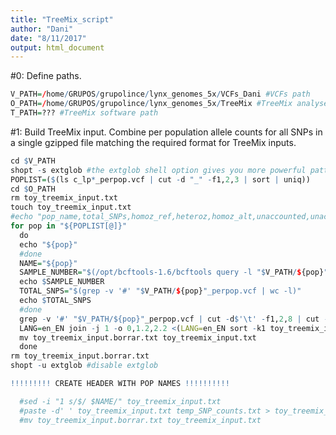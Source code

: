 ```yaml
---
title: "TreeMix_script"
author: "Dani"
date: "8/11/2017"
output: html_document
---
```


#0: Define paths.

```r

V_PATH=/home/GRUPOS/grupolince/lynx_genomes_5x/VCFs_Dani #VCFs path
O_PATH=/home/GRUPOS/grupolince/lynx_genomes_5x/TreeMix #TreeMix analyses output path
T_PATH=??? #TreeMix software path

```


#1: Build TreeMix input. Combine per population allele counts for all SNPs in a single gzipped file matching the required format for TreeMix inputs.

```r

cd $V_PATH
shopt -s extglob #the extglob shell option gives you more powerful pattern matching in the command line.
POPLIST=($(ls c_lp*_perpop.vcf | cut -d "_" -f1,2,3 | sort | uniq))
cd $O_PATH
rm toy_treemix_input.txt
touch toy_treemix_input.txt
#echo "pop_name,total_SNPs,homoz_ref,heteroz,homoz_alt,unaccounted,unaccounted_cat" > c_VCF_raw.stats 
for pop in "${POPLIST[@]}"
  do
  echo "${pop}"
  #done
  NAME="${pop}"
  SAMPLE_NUMBER="$(/opt/bcftools-1.6/bcftools query -l "$V_PATH/${pop}"_perpop.vcf | wc -l)"
  echo $SAMPLE_NUMBER
  TOTAL_SNPS="$(grep -v '#' "$V_PATH/${pop}"_perpop.vcf | wc -l)"
  echo $TOTAL_SNPS
  #done
  grep -v '#' "$V_PATH/${pop}"_perpop.vcf | cut -d$'\t' -f1,2,8 | cut -d$';' -f1,3 --output-delimiter=' ' | cut -d$'=' -f1,2,3 --output-delimiter=' ' | awk '{print $1"_"$2" "$6-$4","$4}' > temp_SNP_counts.txt
  LANG=en_EN join -j 1 -o 0,1.2,2.2 <(LANG=en_EN sort -k1 toy_treemix_input.txt) <(LANG=en_EN sort -k1 temp_SNP_counts.txt) > toy_treemix_input.borrar.txt
  mv toy_treemix_input.borrar.txt toy_treemix_input.txt
  done
rm toy_treemix_input.borrar.txt
shopt -u extglob #disable extglob

!!!!!!!!! CREATE HEADER WITH POP NAMES !!!!!!!!!!

  #sed -i "1 s/$/ $NAME/" toy_treemix_input.txt
  #paste -d' ' toy_treemix_input.txt temp_SNP_counts.txt > toy_treemix_input.borrar.txt
  #mv toy_treemix_input.borrar.txt toy_treemix_input.txt

```

